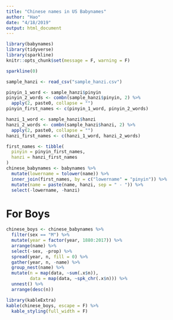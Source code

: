 ```yaml
---
title: "Chinese names in US Babynames"
author: "Hao"
date: "4/18/2019"
output: html_document
---
```


```r
library(babynames)
library(tidyverse)
library(sparkline)
knitr::opts_chunk$set(message = F, warning = F)
```

```r
sparkline(0)
```

```r
sample_hanzi <- read_csv("sample_hanzi.csv")

pinyin_1_word <- sample_hanzi$pinyin
pinyin_2_words <- combn(sample_hanzi$pinyin, 2) %>%
  apply(2, paste0, collapse = "")
pinyin_first_names <- c(pinyin_1_word, pinyin_2_words)

hanzi_1_word <- sample_hanzi$hanzi
hanzi_2_words <- combn(sample_hanzi$hanzi, 2) %>%
  apply(2, paste0, collapse = "")
hanzi_first_names <- c(hanzi_1_word, hanzi_2_words)

first_names <- tibble(
  pinyin = pinyin_first_names,
  hanzi = hanzi_first_names
)
chinese_babynames <- babynames %>%
  mutate(lowername = tolower(name)) %>%
  inner_join(first_names, by = c("lowername" = "pinyin")) %>%
  mutate(name = paste(name, hanzi, sep = " - ")) %>%
  select(-lowername, -hanzi)
```

# For Boys
```r
chinese_boys <- chinese_babynames %>%
  filter(sex == "M") %>%
  mutate(year = factor(year, 1880:2017)) %>%
  arrange(name) %>%
  select(-sex, -prop) %>%
  spread(year, n, fill = 0) %>%
  gather(year, n, -name) %>%
  group_nest(name) %>%
  mutate(n = map(data, ~sum(.x$n)),
         data = map(data, ~spk_chr(.x$n))) %>%
  unnest() %>%
  arrange(desc(n))

library(kableExtra)
kable(chinese_boys, escape = F) %>%
  kable_styling(full_width = F) 
```

